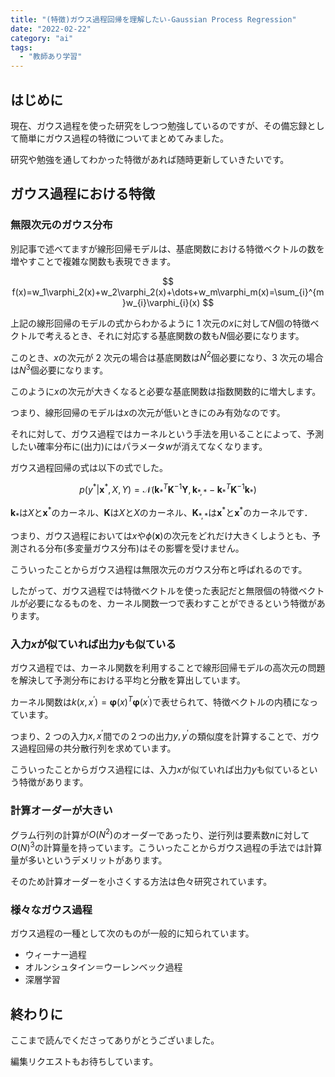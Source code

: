 ```yaml
---
title: "(特徴)ガウス過程回帰を理解したい-Gaussian Process Regression"
date: "2022-02-22"
category: "ai"
tags:
  - "教師あり学習"
---
```


## はじめに

現在、ガウス過程を使った研究をしつつ勉強しているのですが、その備忘録として簡単にガウス過程の特徴についてまとめてみました。

研究や勉強を通してわかった特徴があれば随時更新していきたいです。

## ガウス過程における特徴

### 無限次元のガウス分布

別記事で述べてますが線形回帰モデルは、基底関数における特徴ベクトルの数を増やすことで複雑な関数も表現できます。

$$
f(x)=w_1\varphi_2(x)+w_2\varphi_2(x)+\dots+w_m\varphi_m(x)=\sum_{i}^{m}w_{i}\varphi_{i}(x)
$$

上記の線形回帰のモデルの式からわかるように 1 次元の$x$に対して$N$個の特徴ベクトルで考えるとき、それに対応する基底関数の数も$N$個必要になります。

このとき、$x$の次元が 2 次元の場合は基底関数は$N^2$個必要になり、3 次元の場合は$N^3$個必要になります。

このように$x$の次元が大きくなると必要な基底関数は指数関数的に増大します。

つまり、線形回帰のモデルは$x$の次元が低いときにのみ有効なのです。

それに対して、ガウス過程ではカーネルという手法を用いることによって、予測したい確率分布に(出力)にはパラメータ$w$が消えてなくなります。

ガウス過程回帰の式は以下の式でした。

$$
p(y^{\ast}|\mathbf{x}^{\ast},X,Y)=\mathcal{N}(\mathbf{k}^T_{\ast}\mathbf{K}^{-1}\mathbf{Y},\mathbf{k}_{\ast,\ast}-\mathbf{k}^T_{\ast}\mathbf{K}^{-1}\mathbf{k}_{\ast})
$$

$\mathbf{k}_{\ast}$は$X$と$\mathbf{x}^{\ast}$のカーネル、$\mathbf{K}$は$X$と$X$のカーネル、$\mathbf{K}_{\ast,\ast}$は$\mathbf{x}^{\ast}$と$\mathbf{x}^{\ast}$のカーネルです．

つまり、ガウス過程においては$x$や$\phi(\mathbf{x})$の次元をどれだけ大きくしようとも、予測される分布(多変量ガウス分布)はその影響を受けません。

こういったことからガウス過程は無限次元のガウス分布と呼ばれるのです。

したがって、ガウス過程では特徴ベクトルを使った表記だと無限個の特徴ベクトルが必要になるものを、カーネル関数一つで表わすことができるという特徴があります。

### 入力$x$が似ていれば出力$y$も似ている

ガウス過程では、カーネル関数を利用することで線形回帰モデルの高次元の問題を解決して予測分布における平均と分散を算出しています。

カーネル関数は$k(x,x^{\prime})=\boldsymbol \varphi(x)^T\boldsymbol \varphi(x^{\prime})$で表せられて、特徴ベクトルの内積になっています。

つまり、2 つの入力$x,x^{\prime}$間での２つの出力$y, y^{\prime}$の類似度を計算することで、ガウス過程回帰の共分散行列を求めています。

こういったことからガウス過程には、入力$x$が似ていれば出力$y$も似ているという特徴があります。

### 計算オーダーが大きい

グラム行列の計算が$O(N^2)$のオーダーであったり、逆行列は要素数$n$に対して$O(N)^3$の計算量を持っています。こういったことからガウス過程の手法では計算量が多いというデメリットがあります。

そのため計算オーダーを小さくする方法は色々研究されています。

### 様々なガウス過程

ガウス過程の一種として次のものが一般的に知られています。

- ウィーナー過程
- オルンシュタイン＝ウーレンベック過程
- 深層学習

## 終わりに

ここまで読んでくださってありがとうございました。

編集リクエストもお待ちしています。
